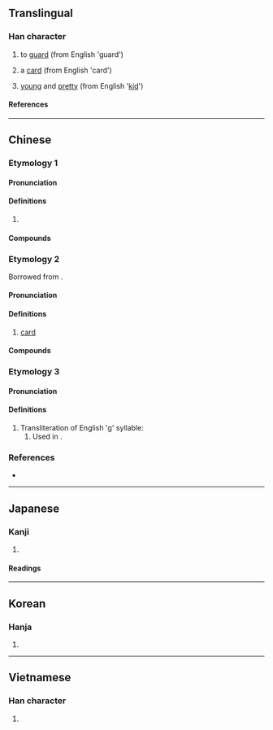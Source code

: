 {{character info}}
==Translingual==

===Han character===
{{Han char|rn=30|rad=口|as=06|sn=9|four=64061|canj=RGR|ids=⿰口吉}}

# {{lb|yue|Cantonese}} to [[guard]] (from English 'guard')
# {{lb|yue|Cantonese}} a [[card]] (from English 'card')
# {{lb|yue|Cantonese}} [[young]] and [[pretty]] (from English '[[kid]]')

====References====
{{Han ref|kx=0186.170|dkj=03544|dj=0406.020|hdz=10611.060|uh=54AD}}

----

==Chinese==

===Etymology 1===
{{zh-forms}}

====Pronunciation====
{{zh-pron
|m=jī
|c=gat1,hat1,kat1
|w=4khaq,4xiq
|mc=y
|oc=y
|cat=
}}

====Definitions====
{{zh-hanzi}}

# {{rfdef|zh}}

====Compounds====
{{zh-der|咭力骨碌|咭叮噹|咭吱咯吱|咭咭|咭咭呱呱|咭噔咯噔|咭噹噹}}

===Etymology 2===
{{zh-forms|alt=卡}}
Borrowed from {{bor|zh|en|card}}.

====Pronunciation====
{{zh-pron
|c=kaat1
|c-t=kat2
|cat=n
}}

====Definitions====
{{zh-hanzi}}

# {{lb|zh|Cantonese}} [[card]] {{zh-mw|張}}

====Compounds====
{{zh-der|咭片|打咭|碌咭|賀咭|轆咭|信用咭|電話咭}}

===Etymology 3===
{{zh-forms|alt=吉,機}}
====Pronunciation====
{{zh-pron
|m=jí
|c=gat1
|mn=kiat
|cat=
}}

====Definitions====
{{zh-hanzi}}
# Transliteration of English 'g' syllable:
## Used in {{zh-l|𠸄咭唎}}.

===References===
* {{R:yue:Hanzi}}

----

==Japanese==

===Kanji===
{{ja-kanji|grade=|rs=口06}}

# {{rfdef|ja|sort=口06}}

====Readings====
{{ja-readings
|on=きつ, ぎち, かつ, けち
|kun=こえのさま
}}

----

==Korean==

===Hanja===
{{ko-hanja|hangeul=[[길]], [[갈]]|rv=gil, gal|mr=kil, kal}}

# {{rfdef|ko|sort=口06}}

----

==Vietnamese==

===Han character===
{{vi-readings|rs=口06|reading=gắt}}

# {{rfdef|vi|sort=口06}}